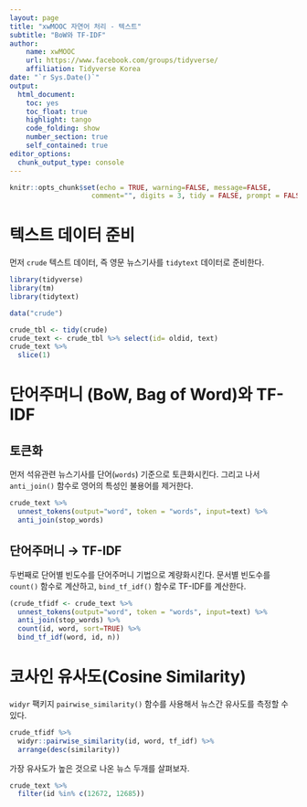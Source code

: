 ```yaml
---
layout: page
title: "xwMOOC 자연어 처리 - 텍스트"
subtitle: "BoW와 TF-IDF"
author:
    name: xwMOOC
    url: https://www.facebook.com/groups/tidyverse/
    affiliation: Tidyverse Korea
date: "`r Sys.Date()`"
output:
  html_document: 
    toc: yes
    toc_float: true
    highlight: tango
    code_folding: show
    number_section: true
    self_contained: true
editor_options: 
  chunk_output_type: console
---
```


``` r
knitr::opts_chunk$set(echo = TRUE, warning=FALSE, message=FALSE,
                    comment="", digits = 3, tidy = FALSE, prompt = FALSE, fig.align = 'center')
```

# 텍스트 데이터 준비 {#tidytext-dataset}

먼저 `crude` 텍스트 데이터, 즉 영문 뉴스기사를 `tidytext` 데이터로 준비한다.

```r
library(tidyverse)
library(tm)
library(tidytext)

data("crude")

crude_tbl <- tidy(crude)
crude_text <- crude_tbl %>% select(id= oldid, text)
crude_text %>% 
  slice(1)
```

# 단어주머니 (BoW, Bag of Word)와 TF-IDF {#tidytext-dataset-bow}

## 토큰화 {#tidytext-dataset-bow-token}

먼저 석유관련 뉴스기사를 단어(`words`) 기준으로 토큰화시킨다.
그리고 나서 `anti_join()` 함수로 영어의 특성인 불용어를 제거한다.

```r
crude_text %>% 
  unnest_tokens(output="word", token = "words", input=text) %>% 
  anti_join(stop_words)
```

## 단어주머니 &rarr; TF-IDF {#tidytext-dataset-bow-token-bow}

두번째로 단어별 빈도수를 단어주머니 기법으로 계량화시킨다.
문서별 빈도수를 `count()` 함수로 계산하고, `bind_tf_idf()` 함수로 TF-IDF를 계산한다.

```r
(crude_tfidf <- crude_text %>% 
  unnest_tokens(output="word", token = "words", input=text) %>% 
  anti_join(stop_words) %>% 
  count(id, word, sort=TRUE) %>% 
  bind_tf_idf(word, id, n))
```


# 코사인 유사도(Cosine Similarity) {#tidytext-dataset-token-bow-cosine}

`widyr` 팩키지 `pairwise_similarity()` 함수를 사용해서 뉴스간 유사도를 측정할 수 있다.

```r
crude_tfidf %>% 
  widyr::pairwise_similarity(id, word, tf_idf) %>% 
  arrange(desc(similarity))
```

가장 유사도가 높은 것으로 나온 뉴스 두개를 살펴보자.

```r
crude_text %>% 
  filter(id %in% c(12672, 12685))
```